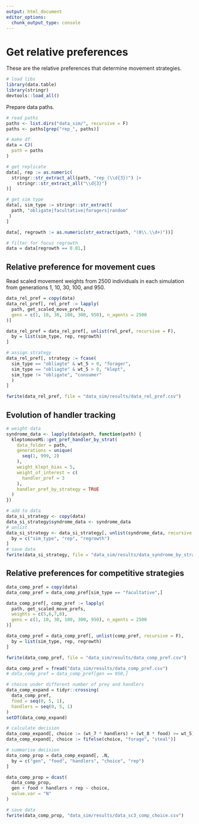```yaml
---
output: html_document
editor_options:
  chunk_output_type: console
---
```


# Get relative preferences

These are the relative preferences that determine movement strategies.

```r
# load libs
library(data.table)
library(stringr)
devtools::load_all()
```

Prepare data paths.

```r
# read paths
paths <- list.dirs("data_sim/", recursive = F)
paths <- paths[grep("rep_", paths)]

# make df
data = CJ(
  path = paths
)

# get replicate
data[, rep := as.numeric(
  stringr::str_extract_all(path, "rep_(\\d{3})") |> 
    stringr::str_extract_all("\\d{3}")
)]

# get sim type
data[, sim_type := stringr::str_extract(
  path, "obligate|facultative|foragers|random"
 ) 
]

data[, regrowth := as.numeric(str_extract(path, "(0\\.\\d+)"))]

# filter for focus regrowth
data = data[regrowth == 0.01,]
```

## Relative preference for movement cues

Read scaled movement weights from 2500 individuals in each simulation from generations 1, 10, 30, 100, and 950.

```r
data_rel_pref = copy(data)
data_rel_pref[, rel_pref := lapply(
  path, get_scaled_move_prefs, 
  gens = c(1, 10, 30, 100, 300, 950), n_agents = 2500
)]

data_rel_pref = data_rel_pref[, unlist(rel_pref, recursive = F),
  by = list(sim_type, rep, regrowth)
]

# assign strategy
data_rel_pref[, strategy := fcase(
  sim_type == "obliagte" & wt_5 > 0, "forager", 
  sim_type == "obliagte" & wt_5 > 0, "klept",
  sim_type != "obligate", "consumer"
  )
]

fwrite(data_rel_pref, file = "data_sim/results/data_rel_pref.csv")
```

## Evolution of handler tracking

```r
# weight data
syndrome_data <- lapply(data$path, function(path) {
  kleptomoveMS::get_pref_handler_by_strat(
    data_folder = path,
    generations = unique(
      seq(1, 999, 2)
    ),
    weight_klept_bias = 5,
    weight_of_interest = c(
      handler_pref = 3
    ),
    handler_pref_by_strategy = TRUE
  )
})

# add to data
data_si_strategy <- copy(data)
data_si_strategy$syndrome_data <- syndrome_data
# unlist
data_si_strategy <- data_si_strategy[, unlist(syndrome_data, recursive = FALSE),
  by = c("sim_type", "rep", "regrowth")
]
# save data
fwrite(data_si_strategy, file = "data_sim/results/data_syndrome_by_strategy.csv")
```

## Relative preferences for competitive strategies

```r
data_comp_pref = copy(data)
data_comp_pref = data_comp_pref[sim_type == "facultative",]

data_comp_pref[, comp_pref := lapply(
  path, get_scaled_move_prefs, 
  weights = c(5,6,7,8),
  gens = c(1, 10, 30, 100, 300, 950), n_agents = 2500
)]

data_comp_pref = data_comp_pref[, unlist(comp_pref, recursive = F),
  by = list(sim_type, rep, regrowth)
]

fwrite(data_comp_pref, file = "data_sim/results/data_comp_pref.csv")
```

```r
data_comp_pref = fread("data_sim/results/data_comp_pref.csv")
# data_comp_pref = data_comp_pref[gen == 950,]

# choice under different number of prey and handlers
data_comp_expand = tidyr::crossing(
  data_comp_pref,
  food = seq(0, 5, 1),
  handlers = seq(0, 5, 1)
)
setDT(data_comp_expand)

# calculate decision
data_comp_expand[, choice := (wt_7 * handlers) + (wt_8 * food) >= wt_5]
data_comp_expand[, choice := fifelse(choice, "forage", "steal")]

# summarise decision
data_comp_prop = data_comp_expand[, .N, 
  by = c("gen", "food", "handlers", "choice", "rep")
]

data_comp_prop = dcast(
  data_comp_prop,
  gen + food + handlers + rep ~ choice,
  value.var = "N"
)

# save data
fwrite(data_comp_prop, "data_sim/results/data_sc3_comp_choice.csv")
```